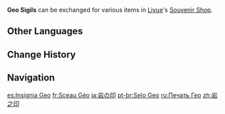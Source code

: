 {{Item Infobox
|id           = 000307
|image        = <gallery>
Item Geo Sigil.png|Icon
Item Geo Sigil Wild.png|In the Wild
</gallery>
|type         = City States Sigils
|invCategory  = Precious Items
|quality      = 3
|description  = An insignia that shows the recognition of the cliffs of Liyue.<br />Can be exchanged for special items in Liyue.
|source1      = [[Statue of The Seven]] rewards
|source2      = Opening chests in [[Liyue]] (2–10)
|source3      = Small rocky outcrops on cliffsides in Liyue (×2)
|source4      = [[Wooden Crate]]s in Liyue (×2)
}}
'''Geo Sigils''' can be exchanged for various items in [[Liyue]]'s [[Souvenir Shop]].

==Other Languages==
{{Other Languages
|en      = Geo Sigil
|zhs     = 岩之印
|zhs_rm  = Yán zhī Yìn
|zht     = 岩之印
|zht_rm  = Yán zhī Yìn
|zh_tl   = Geo Sigil
|ja      = {{Rubi|岩|いわ|の|&emsp;|印|しるし}}
|ja_rm   = Iwa no Shirushi
|ja_tl   = Geo Sigil
|ko      = 바위의 인장
|ko_rm   = Bawi-ui Injang
|ko_tl   = Seal of Rock
|es      = Insignia Geo
|es_tl   = Geo Insignia
|fr      = Sceau Géo
|fr_tl   = Geo Seal
|ru      = Печать Гео
|ru_tl   = Geo Sigil
|th      = Geo Sigil
|vi      = Ấn Nham
|vi_tl   = {{Lexicon|Geo|vi}} Seal
|de      = Geo-Siegel
|de_tl   = Geo Sigil
|id      = Geo Sigil
|pt      = Selo Geo
|pt_tl   = Geo Seal
|tr      = Toprak Mührü
|tr_tl   = 
|it      = Sigillo di Geo
|it_tl   = Geo Sigil
}}

==Change History==
{{Change History|1.0}}

==Navigation==
{{Precious Navbox|Currency}}

[[es:Insignia Geo]]
[[fr:Sceau Géo]]
[[ja:岩の印]]
[[pt-br:Selo Geo]]
[[ru:Печать Гео]]
[[zh:岩之印]]